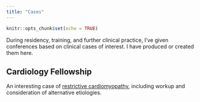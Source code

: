 ```yaml
---
title: "Cases"
---
```


```r
knitr::opts_chunk$set(echo = TRUE)
```


During residency, training, and further clinical practice, I've given conferences based on clinical cases of interest. I have produced or created them here.

## Cardiology Fellowship

An interesting case of [restrictive cardiomyopathy](https://asshah4.github.io/patient-log/cases/12-14-20_biatrial-enlargement/biatrial-enlargement.html), including workup and consideration of alternative etiologies.